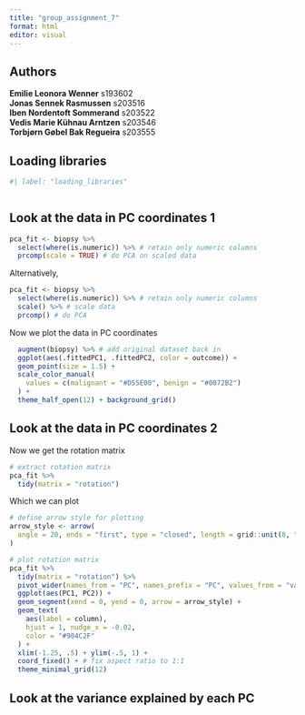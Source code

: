 ```yaml
---
title: "group_assignment_7"
format: html
editor: visual
---
```


## Authors

**Emilie Leonora Wenner** s193602\
**Jonas Sennek Rasmussen** s203516\
**Iben Nordentoft Sommerand** s203522\
**Vedis Marie Kühnau Arntzen** s203546\
**Torbjørn Gøbel Bak Regueira** s203555

## Loading libraries

```r
#| label: "loading_libraries"



```

## Look at the data in PC coordinates 1

```r
pca_fit <- biopsy %>% 
  select(where(is.numeric)) %>% # retain only numeric columns
  prcomp(scale = TRUE) # do PCA on scaled data

```

Alternatively,

```r
pca_fit <- biopsy %>% 
  select(where(is.numeric)) %>% # retain only numeric columns
  scale() %>% # scale data
  prcomp() # do PCA
```

Now we plot the data in PC coordinates

```r
  augment(biopsy) %>% # add original dataset back in
  ggplot(aes(.fittedPC1, .fittedPC2, color = outcome)) + 
  geom_point(size = 1.5) +
  scale_color_manual(
    values = c(malignant = "#D55E00", benign = "#0072B2")
  ) +
  theme_half_open(12) + background_grid()
```

## Look at the data in PC coordinates 2

Now we get the rotation matrix

```r

# extract rotation matrix
pca_fit %>%
  tidy(matrix = "rotation")
```

Which we can plot

```r
# define arrow style for plotting
arrow_style <- arrow(
  angle = 20, ends = "first", type = "closed", length = grid::unit(8, "pt")
)

# plot rotation matrix
pca_fit %>%
  tidy(matrix = "rotation") %>%
  pivot_wider(names_from = "PC", names_prefix = "PC", values_from = "value") %>%
  ggplot(aes(PC1, PC2)) +
  geom_segment(xend = 0, yend = 0, arrow = arrow_style) +
  geom_text(
    aes(label = column),
    hjust = 1, nudge_x = -0.02, 
    color = "#904C2F"
  ) +
  xlim(-1.25, .5) + ylim(-.5, 1) +
  coord_fixed() + # fix aspect ratio to 1:1
  theme_minimal_grid(12)
```

## Look at the variance explained by each PC
